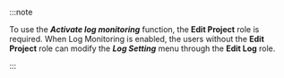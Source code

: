 :::note

To use the **_Activate log monitoring_** function, the **Edit Project** role is required. When Log Monitoring is enabled, the users without the **Edit Project** role can modify the **_Log Setting_** menu through the **Edit Log** role.

:::
